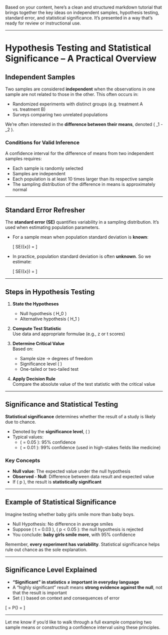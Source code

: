 Based on your content, here’s a clean and structured markdown tutorial that brings together the key ideas on independent samples, hypothesis testing, standard error, and statistical significance. It's presented in a way that's ready for review or instructional use.

---

# Hypothesis Testing and Statistical Significance – A Practical Overview

## Independent Samples

Two samples are considered **independent** when the observations in one sample are not related to those in the other. This often occurs in:

- Randomized experiments with distinct groups (e.g. treatment A vs. treatment B)
- Surveys comparing two unrelated populations

We're often interested in the **difference between their means**, denoted \( \mu_1 - \mu_2 \).

### Conditions for Valid Inference

A confidence interval for the difference of means from two independent samples requires:

- Each sample is randomly selected
- Samples are independent
- Each population is at least 10 times larger than its respective sample
- The sampling distribution of the difference in means is approximately normal

---

## Standard Error Refresher

The **standard error (SE)** quantifies variability in a sampling distribution. It's used when estimating population parameters.

- For a sample mean when population standard deviation is **known**:
  
  \[
  SE(\bar{x}) = \frac{\sigma}{\sqrt{n}}
  \]

- In practice, population standard deviation is often **unknown**. So we estimate:

  \[
  SE(\bar{x}) = \frac{s}{\sqrt{n}}
  \]

---

## Steps in Hypothesis Testing

1. **State the Hypotheses**  
   - Null hypothesis \( H_0 \)  
   - Alternative hypothesis \( H_1 \)

2. **Compute Test Statistic**  
   Use data and appropriate formulae (e.g., z or t scores)

3. **Determine Critical Value**  
   Based on:
   - Sample size → degrees of freedom
   - Significance level \( \alpha \)
   - One-tailed or two-tailed test

4. **Apply Decision Rule**  
   Compare the absolute value of the test statistic with the critical value

---

## Significance and Statistical Testing

**Statistical significance** determines whether the result of a study is likely due to chance.

- Denoted by the **significance level**, \( \alpha \)
- Typical values:  
  - \( \alpha = 0.05 \): 95% confidence  
  - \( \alpha = 0.01 \): 99% confidence (used in high-stakes fields like medicine)

### Key Concepts

- **Null value**: The expected value under the null hypothesis
- **Observed - Null**: Difference between data result and expected value
- If \( p \leq \alpha \), the result is **statistically significant**

---

## Example of Statistical Significance

Imagine testing whether baby girls smile more than baby boys.

- Null Hypothesis: No difference in average smiles
- Suppose \( t = 0.03 \), \( p < 0.05 \): the null hypothesis is rejected
- You conclude: **baby girls smile more**, with 95% confidence

Remember, **every experiment has variability**. Statistical significance helps rule out chance as the sole explanation.

---

## Significance Level Explained

- **"Significant" in statistics ≠ important in everyday language**
- A "highly significant" result means **strong evidence against the null**, not that the result is important
- Set \( \alpha \) based on context and consequences of error

\[
\text{Significance Level} = P(\text{Type I Error}) = \alpha
\]

---

Let me know if you'd like to walk through a full example comparing two sample means or constructing a confidence interval using these principles.
